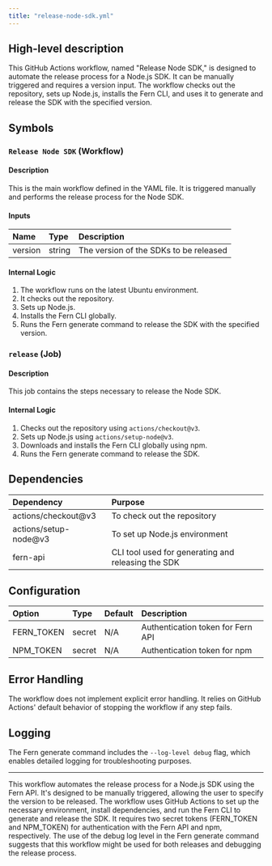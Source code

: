 ```yaml
---
title: "release-node-sdk.yml"
---
```


## High-level description
This GitHub Actions workflow, named "Release Node SDK," is designed to automate the release process for a Node.js SDK. It can be manually triggered and requires a version input. The workflow checks out the repository, sets up Node.js, installs the Fern CLI, and uses it to generate and release the SDK with the specified version.

## Symbols

### `Release Node SDK` (Workflow)
#### Description
This is the main workflow defined in the YAML file. It is triggered manually and performs the release process for the Node SDK.

#### Inputs
| Name | Type | Description |
|:-----|:-----|:------------|
| version | string | The version of the SDKs to be released |

#### Internal Logic
1. The workflow runs on the latest Ubuntu environment.
2. It checks out the repository.
3. Sets up Node.js.
4. Installs the Fern CLI globally.
5. Runs the Fern generate command to release the SDK with the specified version.

### `release` (Job)
#### Description
This job contains the steps necessary to release the Node SDK.

#### Internal Logic
1. Checks out the repository using `actions/checkout@v3`.
2. Sets up Node.js using `actions/setup-node@v3`.
3. Downloads and installs the Fern CLI globally using npm.
4. Runs the Fern generate command to release the SDK.

## Dependencies
| Dependency | Purpose |
|:-----------|:--------|
| actions/checkout@v3 | To check out the repository |
| actions/setup-node@v3 | To set up Node.js environment |
| fern-api | CLI tool used for generating and releasing the SDK |

## Configuration
| Option | Type | Default | Description |
|:-------|:-----|:--------|:------------|
| FERN_TOKEN | secret | N/A | Authentication token for Fern API |
| NPM_TOKEN | secret | N/A | Authentication token for npm |

## Error Handling
The workflow does not implement explicit error handling. It relies on GitHub Actions' default behavior of stopping the workflow if any step fails.

## Logging
The Fern generate command includes the `--log-level debug` flag, which enables detailed logging for troubleshooting purposes.

___

This workflow automates the release process for a Node.js SDK using the Fern API. It's designed to be manually triggered, allowing the user to specify the version to be released. The workflow uses GitHub Actions to set up the necessary environment, install dependencies, and run the Fern CLI to generate and release the SDK. It requires two secret tokens (FERN_TOKEN and NPM_TOKEN) for authentication with the Fern API and npm, respectively. The use of the debug log level in the Fern generate command suggests that this workflow might be used for both releases and debugging the release process.